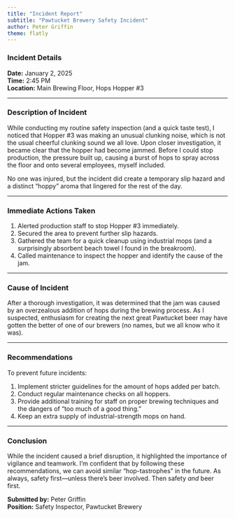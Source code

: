 ```yaml
---
title: "Incident Report"
subtitle: "Pawtucket Brewery Safety Incident"
author: Peter Griffin
theme: flatly
---
```


### Incident Details
**Date:** January 2, 2025  
**Time:** 2:45 PM  
**Location:** Main Brewing Floor, Hops Hopper #3  

---

### Description of Incident
While conducting my routine safety inspection (and a quick taste test), I noticed that Hopper #3 was making an unusual clunking noise, which is not the usual cheerful clunking sound we all love. Upon closer investigation, it became clear that the hopper had become jammed. Before I could stop production, the pressure built up, causing a burst of hops to spray across the floor and onto several employees, myself included.

No one was injured, but the incident did create a temporary slip hazard and a distinct "hoppy" aroma that lingered for the rest of the day. 

---

### Immediate Actions Taken
1. Alerted production staff to stop Hopper #3 immediately.  
2. Secured the area to prevent further slip hazards.  
3. Gathered the team for a quick cleanup using industrial mops (and a surprisingly absorbent beach towel I found in the breakroom).  
4. Called maintenance to inspect the hopper and identify the cause of the jam.  

---

### Cause of Incident
After a thorough investigation, it was determined that the jam was caused by an overzealous addition of hops during the brewing process. As I suspected, enthusiasm for creating the next great Pawtucket beer may have gotten the better of one of our brewers (no names, but we all know who it was). 

---

### Recommendations
To prevent future incidents:

1. Implement stricter guidelines for the amount of hops added per batch. 
2. Conduct regular maintenance checks on all hoppers.  
3. Provide additional training for staff on proper brewing techniques and the dangers of “too much of a good thing.”  
4. Keep an extra supply of industrial-strength mops on hand.  

---

### Conclusion
While the incident caused a brief disruption, it highlighted the importance of vigilance and teamwork. I’m confident that by following these recommendations, we can avoid similar "hop-tastrophes" in the future. As always, safety first—unless there's beer involved. Then safety *and* beer first.

**Submitted by:** Peter Griffin  
**Position:** Safety Inspector, Pawtucket Brewery